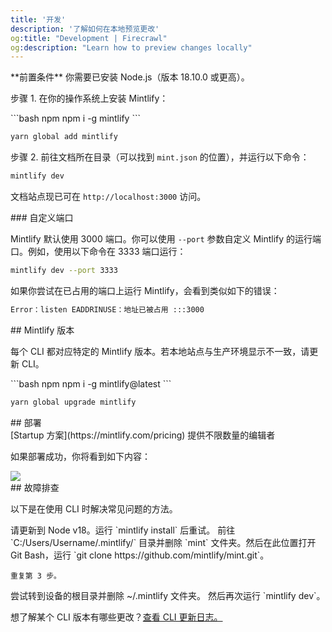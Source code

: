 ```yaml
---
title: '开发'
description: '了解如何在本地预览更改'
og:title: "Development | Firecrawl"
og:description: "Learn how to preview changes locally"
---
```


<Info>
  **前置条件** 你需要已安装 Node.js（版本 18.10.0 或更高）。
</Info>

步骤 1. 在你的操作系统上安装 Mintlify：

<CodeGroup>
  ```bash npm
  npm i -g mintlify
  ```

  ```bash yarn
  yarn global add mintlify
  ```
</CodeGroup>

步骤 2. 前往文档所在目录（可以找到 `mint.json` 的位置），并运行以下命令：

```bash
mintlify dev
```

文档站点现已可在 `http://localhost:3000` 访问。

<div id="custom-ports">
  ### 自定义端口
</div>

Mintlify 默认使用 3000 端口。你可以使用 `--port` 参数自定义 Mintlify 的运行端口。例如，使用以下命令在 3333 端口运行：

```bash
mintlify dev --port 3333
```

如果你尝试在已占用的端口上运行 Mintlify，会看到类似如下的错误：

```md
Error：listen EADDRINUSE：地址已被占用 :::3000
```

<div id="mintlify-versions">
  ## Mintlify 版本
</div>

每个 CLI 都对应特定的 Mintlify 版本。若本地站点与生产环境显示不一致，请更新 CLI。

<CodeGroup>
  ```bash npm
  npm i -g mintlify@latest
  ```

  ```bash yarn
  yarn global upgrade mintlify
  ```
</CodeGroup>

<div id="deployment">
  ## 部署
</div>

<Tip>
  [Startup 方案](https://mintlify.com/pricing) 提供不限数量的编辑者
</Tip>

如果部署成功，你将看到如下内容：

<Frame>
  <img src="/images/checks-passed.png" style={{ borderRadius: '0.5rem' }} />
</Frame>

<div id="troubleshooting">
  ## 故障排查
</div>

以下是在使用 CLI 时解决常见问题的方法。

<AccordionGroup>
  <Accordion title="Mintlify 无法加载">
    请更新到 Node v18。运行 `mintlify install` 后重试。
  </Accordion>

  <Accordion title="Windows 上出现 No such file or directory">
    前往 `C:/Users/Username/.mintlify/` 目录并删除 `mint`
    文件夹。然后在此位置打开 Git Bash，运行 `git clone
    https://github.com/mintlify/mint.git`。

    重复第 3 步。
  </Accordion>

  <Accordion title="出现未知错误">
    尝试转到设备的根目录并删除 ~/.mintlify 文件夹。
    然后再次运行 `mintlify dev`。
  </Accordion>
</AccordionGroup>

想了解某个 CLI 版本有哪些更改？[查看 CLI 更新日志。](/zh/changelog/command-line)